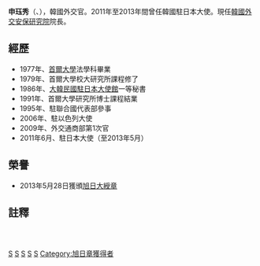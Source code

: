 '''申珏秀'''（{{Lang-ko|신각수}}、{{bd|1955年|1月16日|catIdx=}}），韓國外交官。2011年至2013年間曾任韓國駐日本大使。現任[[韓國外交安保研究院|韓國外交安保研究院]]院長。

==經歷==
*1977年、[[首爾大學|首爾大學]]法學科畢業
*1979年、首爾大學校大研究所課程修了
*1986年、[[大韓民國駐日本大使館|大韓民國駐日本大使館]]一等秘書
*1991年、首爾大學研究所博士課程結業
*1995年、駐聯合國代表部參事
*2006年、駐以色列大使
*2009年、外交通商部第1次官
*2011年6月、駐日本大使（至2013年5月）

== 榮譽 ==
* 2013年5月28日獲頒[[旭日大綬章|旭日大綬章]]

== 註釋 ==
{{Reflist}}

{{Start box}}
  {{S-dip}}
  {{Succession box
    | title  = {{Flagicon|KOR}} [[韓國駐日本大使列表|韓國駐日本大使]]
    | years  = 第19代 : 2011年 - 2013年
    | before = [[權哲賢|權哲賢]]
    | after  = [[李丙琪|李丙琪]]
    | afternote  = 
  }}
{{End box}}

[[Category:韓國駐日本大使|S]]
[[Category:韓國駐以色列大使|S]]
[[Category:首爾大學校友|S]]
[[Category:忠清北道出身人物|S]]
[[Category:申姓|S]]
[[Category:旭日章獲得者|Category:旭日章獲得者]]
